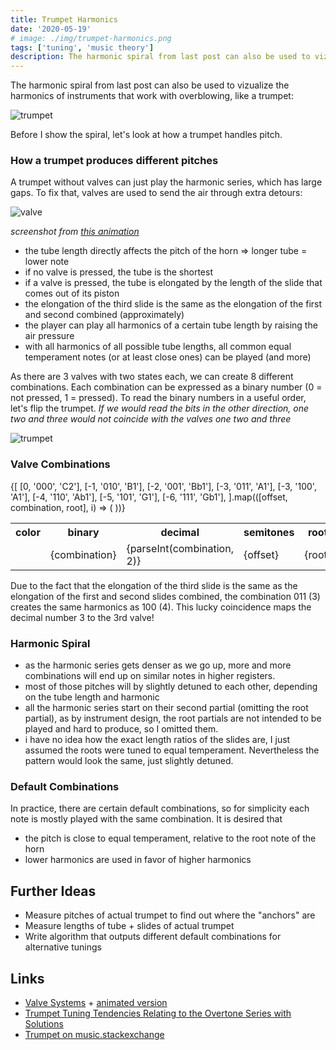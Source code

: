```yaml
---
title: Trumpet Harmonics
date: '2020-05-19'
# image: ./img/trumpet-harmonics.png
tags: ['tuning', 'music theory']
description: The harmonic spiral from last post can also be used to vizualize the harmonics of instruments that work with overblowing, like a trumpet.
---
```



The harmonic spiral from last post can also be used to vizualize the harmonics of instruments that work with overblowing, like a trumpet:

![trumpet](./img/trumpet.svg)

Before I show the spiral, let's look at how a trumpet handles pitch.

### How a trumpet produces different pitches

A trumpet without valves can just play the harmonic series, which has large gaps. To fix that, valves are used to send the air through extra detours:

![valve](./img/valve2d.gif)

_screenshot from [this animation](http://www.dwerden.com/comp/aCompIntro9_FlowFlow_F4.html)_

- the tube length directly affects the pitch of the horn => longer tube = lower note
- if no valve is pressed, the tube is the shortest
- if a valve is pressed, the tube is elongated by the length of the slide that comes out of its piston
- the elongation of the third slide is the same as the elongation of the first and second combined (approximately)
- the player can play all harmonics of a certain tube length by raising the air pressure
- with all harmonics of all possible tube lengths, all common equal temperament notes (or at least close ones) can be played (and more)

As there are 3 valves with two states each, we can create 8 different combinations. Each combination can be expressed as a binary number (0 = not pressed, 1 = pressed).
To read the binary numbers in a useful order, let's flip the trumpet. _If we would read the bits in the other direction, one two and three would not coincide with the valves one two and three_

![trumpet](./img/trumpet-mirrored.svg)

### Valve Combinations

<table>
  <tbody>
    <tr>
      <th>color</th>
      <th>binary</th>
      <th>decimal</th>
      <th>semitones</th>
      <th>root</th>
    </tr>
    {[
      [0, '000', 'C2'],
      [-1, '010', 'B1'],
      [-2, '001', 'Bb1'],
      [-3, '011', 'A1'],
      [-3, '100', 'A1'],
      [-4, '110', 'Ab1'],
      [-5, '101', 'G1'],
      [-6, '111', 'Gb1'],
    ].map(([offset, combination, root], i) => (
      <tr key={i}>
        <td>
          <div
            style={{
              width: 20,
              height: 20,
              borderRadius: '50%',
              backgroundColor: frequencyColor(edo12(offset) * Note.freq('Bb1') * 3),
            }}
          ></div>
        </td>
        <td>{combination}</td>
        <td>{parseInt(combination, 2)}</td>
        <td>{offset}</td>
        <td>{root}</td>
      </tr>
    ))}
  </tbody>
</table>

Due to the fact that the elongation of the third slide is the same as the elongation of the first and second slides combined, the combination 011 (3) creates the same harmonics as 100 (4). This lucky coincidence maps the decimal number 3 to the 3rd valve!

### Harmonic Spiral

<TrumpetSpiral />

- as the harmonic series gets denser as we go up, more and more combinations will end up on similar notes in higher registers.
- most of those pitches will by slightly detuned to each other, depending on the tube length and harmonic
- all the harmonic series start on their second partial (omitting the root partial), as by instrument design, the root partials are not intended to be played and hard to produce, so I omitted them.
- i have no idea how the exact length ratios of the slides are, I just assumed the roots were tuned to equal temperament. Nevertheless the pattern would look the same, just slightly detuned.

### Default Combinations

In practice, there are certain default combinations, so for simplicity each note is mostly played with the same combination.
It is desired that

- the pitch is close to equal temperament, relative to the root note of the horn
- lower harmonics are used in favor of higher harmonics

## Further Ideas

- Measure pitches of actual trumpet to find out where the "anchors" are
- Measure lengths of tube + slides of actual trumpet
- Write algorithm that outputs different default combinations for alternative tunings

## Links

- [Valve Systems](http://www.dwerden.com/eu-articles-comp.cfm) + [animated version](http://www.dwerden.com/comp/aCompIntro9_FlowFlow_F4.html)
- [Trumpet Tuning Tendencies Relating to the Overtone Series with Solutions](https://www.utc.edu/faculty/erika-schafer/musiceducatorresources/tuning.php)
- [Trumpet on music.stackexchange](https://music.stackexchange.com/questions/84172/trumpet-valves-lengths-and-pitch)
